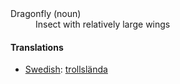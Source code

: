 ;Dragonfly (noun)
: Insect with relatively large wings


====Translations====
*[[Swedish]]: [[trollslända]]